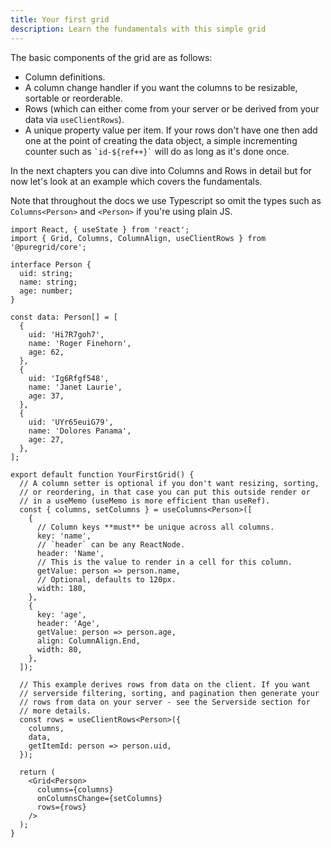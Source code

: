 ```yaml
---
title: Your first grid
description: Learn the fundamentals with this simple grid
---
```



The basic components of the grid are as follows:

- Column definitions.
- A column change handler if you want the columns to be resizable, sortable or reorderable.
- Rows (which can either come from your server or be derived from your data via `useClientRows`).
- A unique property value per item. If your rows don't have one then add one at the point of creating the data object, a simple incrementing counter such as `` `id-${ref++}` `` will do as long as it's done once.

In the next chapters you can dive into Columns and Rows in detail but for now let's look at an example which covers the fundamentals.

Note that throughout the docs we use Typescript so omit the types such as `Columns<Person>` and `<Person>` if you're using plain JS.

```tsx:title=A+simple+grid
import React, { useState } from 'react';
import { Grid, Columns, ColumnAlign, useClientRows } from '@puregrid/core';

interface Person {
  uid: string;
  name: string;
  age: number;
}

const data: Person[] = [
  {
    uid: 'Hi7R7goh7',
    name: 'Roger Finehorn',
    age: 62,
  },
  {
    uid: 'Ig6Rfgf548',
    name: 'Janet Laurie',
    age: 37,
  },
  {
    uid: 'UYr65euiG79',
    name: 'Dolores Panama',
    age: 27,
  },
];

export default function YourFirstGrid() {
  // A column setter is optional if you don't want resizing, sorting,
  // or reordering, in that case you can put this outside render or
  // in a useMemo (useMemo is more efficient than useRef).
  const { columns, setColumns } = useColumns<Person>([
    {
      // Column keys **must** be unique across all columns.
      key: 'name',
      // `header` can be any ReactNode.
      header: 'Name',
      // This is the value to render in a cell for this column.
      getValue: person => person.name,
      // Optional, defaults to 120px.
      width: 180,
    },
    {
      key: 'age',
      header: 'Age',
      getValue: person => person.age,
      align: ColumnAlign.End,
      width: 80,
    },
  ]);

  // This example derives rows from data on the client. If you want
  // serverside filtering, sorting, and pagination then generate your
  // rows from data on your server - see the Serverside section for
  // more details.
  const rows = useClientRows<Person>({
    columns,
    data,
    getItemId: person => person.uid,
  });

  return (
    <Grid<Person>
      columns={columns}
      onColumnsChange={setColumns}
      rows={rows}
    />
  );
}
```

<Showcase fileName="YourFirstGrid.tsx">
  <YourFirstGrid />
</Showcase>
